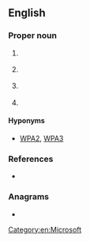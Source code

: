 ==English==

===Proper noun===
{{head|en|proper noun}}

# {{lb|en|Australia|military}} {{init of|en|[[Woomera]] [[prohibited|Prohibited]] [[area|Area]]}}
# {{lb|en|Internet|Wi-Fi}} {{init of|en|[[Wi-Fi]] [[protected|Protected]] [[access|Access]]}}
# {{lb|en|US}} {{init of|en|[[work|Works]] [[progress|Progress]] [[administration|Administration]]}}
# {{lb|en|computing}} {{init of|en|{{w|Windows Product Activation}}}}

====Hyponyms====
* {{sense|Internet|Wi-Fi}} [[WPA2]], [[WPA3]]

===References===
* {{pedia}}

===Anagrams===
* {{anagrams|en|a=apw|APW|AWP|PAW|PWA|WAP|paw|wap}}

[[Category:en:Microsoft]]